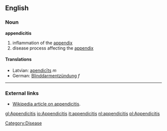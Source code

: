 ==English==
===Noun===
'''appendicitis'''
# inflammation of the [[appendix]]
# disease process affecting the [[appendix]]

====Translations====
*Latvian: [[apendicīts]] ''m''
*German: [[Blinddarmentzündung]] ''f''

----

===External links===
*[[w:appendicitis|Wikipedia article on appendicitis]].

[[gl:Appendicitis]]
[[io:Appendicitis]]
[[it:appendicitis]]
[[nl:appendicitis]]
[[pl:Appendicitis]]

[[Category:Disease]]